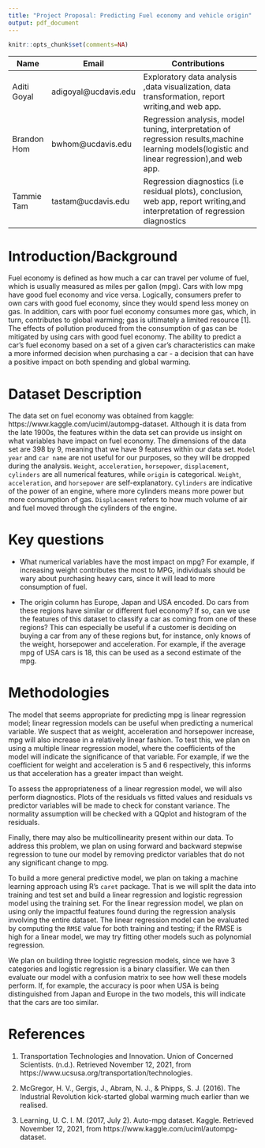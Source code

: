 ```yaml
---
title: "Project Proposal: Predicting Fuel economy and vehicle origin"
output: pdf_document
---
```


```r
knitr::opts_chunk$set(comments=NA)
```
| Name                        | Email                                              | Contributions                                                                                                  |
|-----------------------------|----------------------------------------------------|----------------------------------------------------------------------------------------------------------------|
| Aditi Goyal                 | adigoyal@ucdavis.edu                               | Exploratory data analysis ,data visualization, data transformation, report writing,and web app. \vspace{10pt}                                |
| Brandon Hom                 | bwhom@ucdavis.edu                                  | Regression analysis, model tuning, interpretation of regression results,machine learning models(logistic and linear regression),and web app. \vspace{10pt}                            |
|  Tammie Tam                 | tastam@ucdavis.edu                                 | Regression diagnostics (i.e residual plots), conclusion, web app, report writing,and interpretation of regression diagnostics |

# Introduction/Background 

Fuel economy is defined as how much a car can travel per volume of fuel, which is usually measured as miles per gallon (mpg). Cars with low mpg have good fuel economy and vice versa. Logically, consumers prefer to own cars with good fuel economy, since they would spend less money on gas. In addition, cars with poor fuel economy consumes more gas, which, in turn, contributes to global warming; gas is ultimately a limited resource [1]. The effects of pollution produced from the consumption of gas can be mitigated by using cars with good fuel economy.
The ability to predict a car's fuel economy based on a set of a given car's characteristics can make a more informed decision when purchasing a car - a decision that can have a positive impact on both spending and global warming.  

# Dataset Description 

The data set on fuel economy was obtained from kaggle: https://www.kaggle.com/uciml/autompg-dataset. Although it is data from the late 1900s, the features within the data set can provide us insight on what variables have impact on fuel economy.
The dimensions of the data set are 398 by 9, meaning that we have 9 features within our data set. `Model year` and `car name` are not useful for our purposes, so they will be dropped during the analysis. `Weight`, `acceleration`, `horsepower`, `displacement`, `cylinders` are all numerical features, while `origin` is categorical. `Weight`, `acceleration`, and `horsepower` are self-explanatory. `Cylinders` are indicative of the power of an engine, where more cylinders means more power but more consumption of gas. `Displacement` refers to how much volume of air and fuel moved through the cylinders of the engine. 

# Key questions 

* What numerical variables have the most impact on mpg? For example, if increasing weight contributes the most to MPG, individuals should be wary about purchasing heavy cars, since it will lead to more consumption of fuel. 

* The origin column has Europe, Japan and USA encoded. Do cars from these regions have similar or different fuel economy? If so, can we use the features of this dataset to classify a car as coming from one of these regions? This can especially be useful if a customer is deciding on buying a car from any of these regions but, for instance, only knows of the weight, horsepower and acceleration. For example, if the average mpg of USA cars is 18, this can be used as a second estimate of the mpg. 




# Methodologies 

The model that seems appropriate for predicting mpg is linear regression model; linear regression models can be useful when predicting a numerical variable. We suspect that as weight, acceleration and horsepower increase, mpg will also increase in a relatively linear fashion. To test this, we plan on using a multiple linear regression model, where the coefficients of the model will indicate the significance of that variable. For example, if we the coefficient for weight and acceleration is 5 and 6 respectively, this informs us that acceleration has a greater impact than weight. 

To assess the appropriateness of a linear regression model, we will also perform diagnostics. Plots of the residuals vs fitted values and residuals vs predictor variables will be made to check for constant variance. The normality assumption will be checked with a QQplot and histogram of the residuals. 

Finally, there may also be multicollinearity present within our data. To address this problem, we plan on using forward and backward stepwise regression to tune our model by removing predictor variables that do not any significant change to mpg. 

To build a more general predictive model, we plan on taking a machine learning approach using R's `caret` package. That is we will split the data into training and test set and build a linear regression and logistic regression model using the training set. For the linear regression model, we plan on using only the impactful features found during the regression analysis involving the entire dataset. The linear regression model can be evaluated by computing the `RMSE` value for both training and testing; if the RMSE is high for a linear model, we may try fitting other models such as polynomial regression. 

We plan on building three logistic regression models, since we have 3 categories and logistic regression is a binary classifier. We can then evaluate our model with a confusion matrix to see how well these models perform. If, for example, the accuracy is poor when USA is being distinguished from Japan and Europe in the two models, this will indicate that the cars are too similar. 



# References 

1. Transportation Technologies and Innovation. Union of Concerned Scientists. (n.d.). Retrieved November 12, 2021, from    https://www.ucsusa.org/transportation/technologies. 

2. McGregor, H. V., Gergis, J., Abram, N. J., & Phipps, S. J. (2016). The Industrial Revolution kick-started global warming much earlier than we realised.

3. Learning, U. C. I. M. (2017, July 2). Auto-mpg dataset. Kaggle. Retrieved November 12, 2021, from https://www.kaggle.com/uciml/autompg-dataset. 


